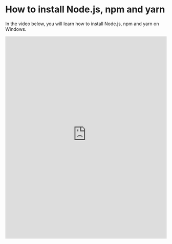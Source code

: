 # How to install Node.js, npm and yarn

In the video below, you will learn how to install Node.js, npm and yarn on Windows.

<iframe
  width="100%"
  height="630"
  src="https://www.youtube-nocookie.com/embed/rp308wNdXU8"
  title="YouTube video player"
  frameborder="0"
  allow="accelerometer; autoplay; clipboard-write; encrypted-media; gyroscope; picture-in-picture"
  allowfullscreen
></iframe>
